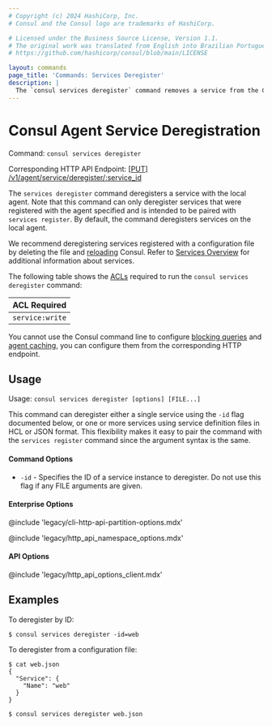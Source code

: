 ```yaml
---
# Copyright (c) 2024 HashiCorp, Inc.
# Consul and the Consul logo are trademarks of HashiCorp.

# Licensed under the Business Source License, Version 1.1.
# The original work was translated from English into Brazilian Portuguese.
# https://github.com/hashicorp/consul/blob/main/LICENSE

layout: commands
page_title: 'Commands: Services Deregister'
description: |
  The `consul services deregister` command removes a service from the Consul catalog. Run the command on the agent that initially registered the service.
---
```


# Consul Agent Service Deregistration

Command: `consul services deregister`

Corresponding HTTP API Endpoint: [\[PUT\] /v1/agent/service/deregister/:service_id](/consul/api-docs/agent/service#deregister-service)

The `services deregister` command deregisters a service with the local agent.
Note that this command can only deregister services that were registered
with the agent specified and is intended to be paired with `services register`.
By default, the command deregisters services on the local agent.

We recommend deregistering services registered with a configuration file by deleting the file and [reloading](/consul/commands/reload) Consul. Refer to [Services Overview](/consul/docs/fundamentals/service) for additional information about services.

The following table shows the [ACLs](/consul/api-docs/api-structure#authentication) required to run the `consul services deregister` command:

| ACL Required    |
| --------------- |
| `service:write` |

You cannot use the Consul command line to configure [blocking queries](/consul/api-docs/features/blocking) and [agent caching](/consul/api-docs/features/caching), you can configure them from the corresponding HTTP endpoint.

## Usage

Usage: `consul services deregister [options] [FILE...]`

This command can deregister either a single service using the `-id` flag
documented below, or one or more services using service definition files
in HCL or JSON format.
This flexibility makes it easy to pair the command with the
`services register` command since the argument syntax is the same.

#### Command Options

- `-id` - Specifies the ID of a service instance to deregister.
  Do not use this flag if any FILE arguments are given.

#### Enterprise Options

@include 'legacy/cli-http-api-partition-options.mdx'

@include 'legacy/http_api_namespace_options.mdx'

#### API Options

@include 'legacy/http_api_options_client.mdx'

## Examples

To deregister by ID:

```shell-session
$ consul services deregister -id=web
```

To deregister from a configuration file:

```shell-session
$ cat web.json
{
  "Service": {
    "Name": "web"
  }
}

$ consul services deregister web.json
```
